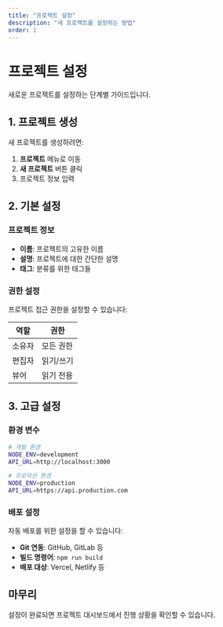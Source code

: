 ```yaml
---
title: "프로젝트 설정"
description: "새 프로젝트를 설정하는 방법"
order: 1
---
```


# 프로젝트 설정

새로운 프로젝트를 설정하는 단계별 가이드입니다.

## 1. 프로젝트 생성

새 프로젝트를 생성하려면:

1. **프로젝트** 메뉴로 이동
2. **새 프로젝트** 버튼 클릭
3. 프로젝트 정보 입력

## 2. 기본 설정

### 프로젝트 정보
- **이름**: 프로젝트의 고유한 이름
- **설명**: 프로젝트에 대한 간단한 설명
- **태그**: 분류를 위한 태그들

### 권한 설정
프로젝트 접근 권한을 설정할 수 있습니다:

| 역할 | 권한 |
|------|------|
| 소유자 | 모든 권한 |
| 편집자 | 읽기/쓰기 |
| 뷰어 | 읽기 전용 |

## 3. 고급 설정

### 환경 변수
```bash
# 개발 환경
NODE_ENV=development
API_URL=http://localhost:3000

# 프로덕션 환경
NODE_ENV=production
API_URL=https://api.production.com
```

### 배포 설정
자동 배포를 위한 설정을 할 수 있습니다:

- **Git 연동**: GitHub, GitLab 등
- **빌드 명령어**: `npm run build`
- **배포 대상**: Vercel, Netlify 등

## 마무리

설정이 완료되면 프로젝트 대시보드에서 진행 상황을 확인할 수 있습니다. 